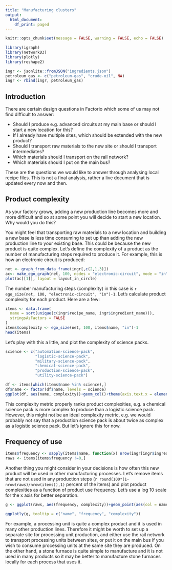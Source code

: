 ```yaml
---
title: "Manufacturing clusters"
output:
  html_document:
    df_print: paged
---
```


```r
knitr::opts_chunk$set(message = FALSE, warning = FALSE, echo = FALSE)
```

```r
library(igraph)
library(networkD3)
library(plotly)
library(reshape2)
```

```r
ingr <- jsonlite::fromJSON("ingredients.json")
petroleum_gas <- c("petroleum-gas", "crude-oil", NA)
ingr <- rbind(ingr, petroleum_gas)
```

## Introduction

There are certain design questions in Factorio which some of us may not find difficult to answer:

* Should I produce e.g. advanced circuits at my main base or should I start a new location for this?
* If I already have multiple sites, which should be extended with the new product?
* Should I transport raw materials to the new site or should I transport intermediates?
* Which materials should I transport on the rail network?
* Which materials should I put on the main bus?

These are the questions we would like to answer through analysing local recipe files. This is not a final analysis, rather a live document that is updated every now and then.

## Product complexity

As your factory grows, adding a new production line becomes more and more difficult and so at some point you will decide to start a new location. Why would you do this?

You might feel that transporting raw materials to a new location and building a new base is less time consuming to set up than adding the new production line to your existing base. This could be because the new product is quite complex. Let's define the complexity of a product as the number of manufacturing steps required to produce it. For example, this is how an electronic circuit is produced:

```r
net <- graph_from_data_frame(ingr[,c(2,1,3)])
ac<- make_ego_graph(net, 100, nodes = "electronic-circuit", mode = "in")
plot(ac[[1]], layout = layout_in_circle)
```

The number manufacturing steps (complexity) in this case is ```r ego_size(net, 100, "electronic-circuit", "in")-1```. Let's calculate product complexity for each product. Here are a few:

```r
items <- data.frame(
  name = sort(unique(c(ingr$recipe_name, ingr$ingredient_name))),
  stringsAsFactors = FALSE
)
items$complexity <- ego_size(net, 100, items$name, "in")-1
head(items)
```

Let's play with this a little, and plot the complexity of science packs.

```r
science <- c("automation-science-pack",
             "logistic-science-pack",
             "military-science-pack",
             "chemical-science-pack",
             "production-science-pack",
             "utility-science-pack")

df <- items[which(items$name %in% science),]
df$name <- factor(df$name, levels = science)
ggplot(df, aes(name, complexity))+geom_col()+theme(axis.text.x = element_text(angle = 90, hjust = 1))+xlab("")
```

This complexity metric properly ranks product complexities, e.g. a chemical science pack is more complex to produce than a logistic science pack. However, this might not be an ideal complexity metric, e.g. we would probably not say that a production science pack is about twice as complex as a logistic science pack. But let's ignore this for now.

## Frequency of use

```r
items$frequency <- sapply(items$name, function(x) nrow(ingr[ingr$ingredient_name == x,]))
raws <- items[items$frequency !=0,]
```

Another thing you might consider in your decisions is how often this new product will be used in other manufacturing processes. Let's remove items that are not used in any production steps (```r round(100*(1-nrow(raws)/nrow(items)),1)``` percent of the items) and plot product complexities as a function of product use frequency. Let's use a log 10 scale for the x axis for better separation.

```r
g <- ggplot(raws, aes(frequency, complexity))+geom_point(aes(col = name))+theme(legend.position = "none")+scale_x_log10()

ggplotly(g, tooltip = c("name", "frequency", "complexity"))
```

For example, a processing unit is quite a complex product and it is used in many other production lines. Therefore it might be worth to set up a separate site for processing unit production, and either use the rail network to transport processing units between sites, or put it on the main bus if you wish to consume processing units at the same site they are produced. On the other hand, a stone furnace is quite simple to manufacture and it is not used in many products so it may be better to manufacture stone furnaces locally for each process that uses it.
